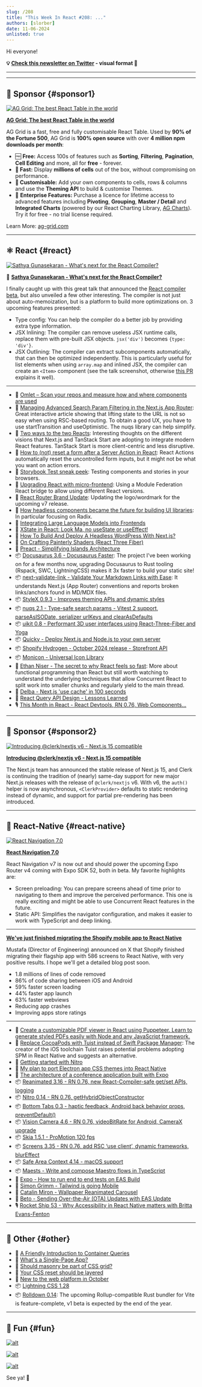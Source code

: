 ```yaml
---
slug: /208
title: "This Week In React #208: ..."
authors: [slorber]
date: 11-06-2024
unlisted: true
---
```


Hi everyone!

<!-- truncate -->

**💡 [Check this newsletter on Twitter](https://slo.im/thread) - visual format 🎨**

---


<Support />

---

## 💸 Sponsor {#sponsor1}

[![AG Grid: The best React Table in the world](/emails/issues/208/aggrid.jpg)](https://www.ag-grid.com/react-table?utm_source=thisweekinreact&utm_medium=newsletter&utm_campaign=2024-email-3)

**[AG Grid: The best React Table in the world](https://www.ag-grid.com/react-table?utm_source=thisweekinreact&utm_medium=newsletter&utm_campaign=2024-email-3)**

AG Grid is a fast, free and fully customisable React Table. Used by **90% of the Fortune 500**, AG Grid is **100% open source** with over **4 million npm downloads per month**:

- 🆓 **Free:** Access 100s of features such as **Sorting**, **Filtering**, **Pagination**, **Cell Editing** and more, all for **free** - forever.
- **🚀 Fast:** Display **millions of cells** out of the box, without compromising on performance.
- **🎨 Customisable:** Add your own components to cells, rows & columns and use the **Theming API** to build & customise Themes.
- 🏢 **Enterprise Features:** Purchase a licence for lifetime access to advanced features including **Pivoting**, **Grouping**, **Master / Detail** and **Integrated Charts** (powered by our React Charting Library, [AG Charts](https://www.ag-grid.com/charts?utm_source=thisweekinreact&utm_medium=newsletter&utm_campaign=2024-email-1)). Try it for free - no trial license required.

Learn More: [ag-grid.com](https://www.ag-grid.com/react-table?utm_source=thisweekinreact&utm_medium=newsletter&utm_campaign=2024-email-1)

---

## ⚛️ React {#react}

[![Sathya Gunasekaran - What's next for the React Compiler?](/emails/issues/208/compiler.jpg)](https://www.youtube.com/watch?v=qd5yk2gxbtg)

🎥 [**Sathya Gunasekaran \- What's next for the React Compiler?**](https://www.youtube.com/watch?v=qd5yk2gxbtg)

I finally caught up with this great talk that announced the [React compiler beta](https://react.dev/blog/2024/10/21/react-compiler-beta-release), but also unveiled a few other interesting. The compiler is not just about auto-memoization, but is a platform to build more optimizations on. 3 upcoming features presented:

- Type config: You can help the compiler do a better job by providing extra type information.
- JSX Inlining: The compiler can remove useless JSX runtime calls, replace them with pre-built JSX objects. `jsx('div')` becomes `{type: 'div'}`.
- JSX Outlining: The compiler can extract subcomponents automatically, that can then be optimized independently. This is particularly useful for list elements when using `array.map` and inlined JSX, the compiler can create an `<Item>` component (see the talk screenshot, otherwise [this PR](https://github.com/facebook/react/pull/30956) explains it well).

---

- 💸 [Omlet – Scan your repos and measure how and where components are used](https://omlet.dev/?utm_campaign=partner_this-week-in-react_newsletter-quick-link-oct-2024)
- 📜 [Managing Advanced Search Param Filtering in the Next.js App Router](https://aurorascharff.no/posts/managing-advanced-search-param-filtering-next-app-router/): Great interactive article showing that lifting state to the URL is not so easy when using RSC-based routing. To obtain a good UX, you have to use startTransition and useOptimistic. The nuqs library can help simplify.
- 📜 [Two ways to the two Reacts](https://bobaekang.com/blog/two-ways-to-the-two-reacts/): Interesting thoughts on the different visions that Next.js and TanStack Start are adopting to integrate modern React features. TanStack Start is more client-centric and less disruptive.
- 📜 [How to (not) reset a form after a Server Action in React](https://www.robinwieruch.de/react-server-action-reset-form/): React Actions automatically reset the uncontrolled form inputs, but it might not be what you want on action errors.
- 📜 [Storybook Test sneak peek](https://storybook.js.org/blog/storybook-test-sneak-peek/): Testing components and stories in your browsers.
- 📜 [Upgrading React with micro-frontend](https://alexocallaghan.com/upgrading-react-with-microfrontends): Using a Module Federation React bridge to allow using different React versions.
- 📜 [React Router Brand Update](https://remix.run/blog/react-router-brand-update): Updating the logo/wordmark for the upcoming v7 release.
- 📜 [How headless components became the future for building UI libraries](https://www.subframe.com/blog/how-headless-components-became-the-future-for-building-ui-libraries): In particular focusing on Radix.
- 📜 [Integrating Large Language Models into Frontends](https://www.manuelsanchezdev.com/blog/integrating-llm-frontend)
- 📜 [XState in React: Look Ma, no useState or useEffect\!](https://www.frontendundefined.com/posts/monthly/xstate-in-react/)
- 📜 [How To Build And Deploy A Headless WordPress With Next.js?](https://scientyficworld.org/how-to-deploy-headless-wordpress-with-next-js/)
- 📜 [On Crafting Painterly Shaders (React Three Fiber)](https://blog.maximeheckel.com/posts/on-crafting-painterly-shaders/)
- 📜 [Preact \- Simplifying Islands Architecture](https://preactjs.com/blog/simplifying-islands-arch/)
- 📦 [Docusaurus 3.6 \- Docusaurus Faster](https://docusaurus.io/blog/releases/3.6): The project I’ve been working on for a few months now, upgrading Docusaurus to Rust tooling (Rspack, SWC, LightningCSS) makes it 3x faster to build your static site\!
- 📦 [next-validate-link \- Validate Your Markdown Links with Ease](https://next-validate-link.vercel.app/): It understands Next.js (App Router) conventions and reports broken links/anchors found in MD/MDX files.
- 📦 [StyleX 0.9.3 \- Improves theming APIs and dynamic styles](https://stylexjs.com/blog/v0.9.3)
- 📦 [nuqs 2.1 \- Type-safe search params \- Vitest 2 support, parseAsISODate, serializer urlKeys and clearAsDefaults](https://github.com/47ng/nuqs/releases/tag/v2.1.0)
- 📦 [uikit 0.8 \- Performant 3D user interfaces using React-Three-Fiber and Yoga](https://github.com/pmndrs/uikit/releases/tag/v0.8.0)
- 📦 [Quicky \- Deploy Next.js and Node.js to your own server](https://quicky.dev/)
- 📦 [Shopify Hydrogen \- October 2024 release \- Storefront API](https://hydrogen.shopify.dev/update/october-2024-release-storefront-api-2024-10)
- 📦 [Monicon \- Universal Icon Library](https://monicon-docs.vercel.app/)
- 🎥 [Ethan Niser \- The secret to why React feels so fast](https://www.youtube.com/watch?v=vtotu8p9DWw): More about functional programming than React but still worth watching to understand the underlying techniques that allow Concurrent React to split work into smaller chunks and regularly yield to the main thread.
- 🎥 [Delba \- Next.js 'use cache' in 100 seconds](https://www.youtube.com/watch?v=OWmRn74CQKY)
- 🎥 [React Query API Design \- Lessons Learned](https://tkdodo.eu/blog/react-query-api-design-lessons-learned)
- 🎙️ [This Month in React \- React Devtools, RN 0.76, Web Components...](https://podcasters.spotify.com/pod/show/reactiflux/episodes/TMiR-2024-10-React-DevTools-update--React-Native-0-76-new-architecture-dropped--Web-Components-arent-the-future-e2qi6bb)

<SubscribeFormEmbed placement="middle" />

---

## 💸 Sponsor {#sponsor2}

[![Introducing @clerk/nextjs v6 - Next.js 15 compatible](/emails/issues/208/clerk.jpg)](https://go.clerk.com/763LGC2)

**[Introducing @clerk/nextjs v6 - Next.js 15 compatible](https://go.clerk.com/763LGC2)**

The Next.js team has announced the stable release of Next.js 15, and Clerk is continuing the tradition of (nearly) same-day support for new major Next.js releases with the release of `@clerk/nextjs` v6. With v6, the `auth()` helper is now asynchronous, `<ClerkProvider>` defaults to static rendering instead of dynamic, and support for partial pre-rendering has been introduced.

---

## 📱 React-Native {#react-native}

[![React Navigation 7.0](/emails/issues/208/reactnavigation7.jpg)](https://reactnavigation.org/blog/2024/11/06/react-navigation-7.0/)

[**React Navigation 7.0**](https://reactnavigation.org/blog/2024/11/06/react-navigation-7.0/)

React Navigation v7 is now out and should power the upcoming Expo Router v4 coming with Expo SDK 52, both in beta. My favorite highlights are:

- Screen preloading: You can prepare screens ahead of time prior to navigating to them and improve the perceived performance. This one is really exciting and might be able to use Concurrent React features in the future.
- Static API: Simplifies the navigator configuration, and makes it easier to work with TypeScript and deep linking.

---

[**We've just finished migrating the Shopify mobile app to React Native**](https://threadreaderapp.com/thread/1853619638141071573.html)

Mustafa (Director of Engineering) announced on X that Shopify finished migrating their flagship app with 586 screens to React Native, with very positive results. I hope we'll get a detailed blog post soon.

- 1.8 millions of lines of code removed
- 86% of code sharing between iOS and Android
- 59% faster screen loading
- 44% faster app launch
- 63% faster webviews
- Reducing app crashes
- Improving apps store ratings

---

- 💸 [Create a customizable PDF viewer in React using Puppeteer. Learn to generate styled PDFs easily with Node and any JavaScript framework.](https://apryse.com/blog/react/react-to-pdf?utm_source=thisweekinreact&utm_medium=newsletter&utm_campaign=1106)
- 💬 [Replace CocoaPods with Tuist instead of Swift Package Manager](https://github.com/react-native-community/discussions-and-proposals/issues/587#issuecomment-2457647318): The creator of the iOS toolchain Tuist raises potential problems adopting SPM in React Native and suggests an alternative.
- 📜 [Getting started with Nitro](https://www.renanmav.com/blog/getting-started-with-nitro)
- 📜 [My plan to port Electron app CSS themes into React Native](https://www.devas.life/my-plan-to-port-electron-app-css-themes-into-react-native/)
- 📜 [The architecture of a conference application built with Expo](https://expo.dev/blog/the-architecture-of-a-conference-application-built-with-expo)
- 📦 [Reanimated 3.16 \- RN 0.76, new React-Compiler-safe get/set APIs, logging](https://github.com/software-mansion/react-native-reanimated/releases/tag/3.16.0)
- 📦 [Nitro 0.14 \- RN 0.76, getHybridObjectConstructor](https://github.com/mrousavy/nitro/releases/tag/v0.14.0)
- 📦 [Bottom Tabs 0.3 \- haptic feedback, Android back behavior props, preventDefault()](https://github.com/okwasniewski/react-native-bottom-tabs/releases)
- 📦 [Vision Camera 4.6 \- RN 0.76, videoBitRate for Android, CameraX upgrade](https://github.com/mrousavy/react-native-vision-camera/releases/tag/v4.6.0)
- 📦 [Skia 1.5.1 \- ProMotion 120 fps](https://github.com/Shopify/react-native-skia/releases/tag/v1.5.1)
- 📦 [Screens 3.35 \- RN 0.76, add RSC ‘use client’, dynamic frameworks, blurEffect](https://github.com/software-mansion/react-native-screens/releases/tag/3.35.0)
- 📦 [Safe Area Context 4.14 \- macOS support](https://github.com/th3rdwave/react-native-safe-area-context/releases/tag/v4.13.0)
- 📦 [Maests \- Write and compose Maestro flows in TypeScript](https://github.com/shoma-mano/maests)
- 🎥 [Expo \- How to run end to end tests on EAS Build](https://www.youtube.com/watch?v=-o-bfIRrg9U)
- 🎥 [Simon Grimm \- Tailwind is going Mobile](https://www.youtube.com/watch?v=I_o17M30m5I)
- 🎥 [Catalin Miron \- Wallpaper Reanimated Carousel](https://www.youtube.com/watch?v=qaGRabISXwI)
- 🎥 [Beto \- Sending Over-the-Air (OTA) Updates with EAS Update](https://www.youtube.com/watch?v=DWpcD6bvTRA)
- 🎙️ [Rocket Ship 53 \- Why Accessibility in React Native matters with Britta Evans-Fenton](https://share.transistor.fm/s/ccfd5491)

---

## 🔀 Other {#other}

- 📜 [A Friendly Introduction to Container Queries](https://www.joshwcomeau.com/css/container-queries-introduction/)
- 📜 [What's a Single-Page App?](https://jakelazaroff.com/words/whats-a-single-page-app/)
- 📜 [Should masonry be part of CSS grid?](https://ishadeed.com/article/css-grid-masonry/)
- 📜 [Your CSS reset should be layered](https://www.mayank.co/blog/css-reset-layer/)
- 📜 [New to the web platform in October](https://web.dev/blog/web-platform-10-2024?hl=en)
- 📦 [Lightning CSS 1.28](https://github.com/parcel-bundler/lightningcss/releases/tag/v1.28.0)
- 📦 [Rolldown 0.14](https://github.com/rolldown/rolldown/releases/tag/v0.14.0): The upcoming Rollup-compatible Rust bundler for Vite is feature-complete, v1 beta is expected by the end of the year.

---

## 🤭 Fun {#fun}

<Todo />

[![alt](/emails/issues/208/meme.jpg)](https://bsky.app/profile/brophdawg11.bsky.social/post/3l7ookbysyq2h)

[![alt](/emails/issues/208/meme2.jpg)](https://x.com/sebastienlorber/status/1854177504891650303)

[![alt](/emails/issues/208/meme3.jpg)](https://x.com/bunjavascript/status/1854005887817699831)

See ya! 👋
